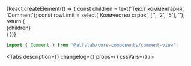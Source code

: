 

<Meta
    title='Компоненты/Comment'
    component={Comment}
/>

<!-- Canvas -->
<Story name='Comment'>
    {React.createElement(() => {
        const children = text('Текст комментария', 'Comment');
        const rowLimit = select('Количество строк', ['', '2', '5'], '');
        return (
            <div>
                <Comment rowLimit={rowLimit}>{children}</Comment>
            </div>
        )
    })}
</Story>

<!-- Docs -->

<ComponentHeader
    name='Comment'
    version={version}
    package='@alfalab/core-components/comment-view'
    design='https://www.figma.com/file/cdNnkh2QdxuvYLrBm4cubM/Web-%3A%3A-Core-Default-Components?node-id=62541%3A72707'
/>

```jsx
import { Comment } from '@alfalab/core-components/comment-view';
```

<Tabs
    description={<Description />}
    changelog={<Changelog />}
    props={<ArgsTable of={CommentTS} />}
    cssVars={<CssVars css={styles} />}
/>
